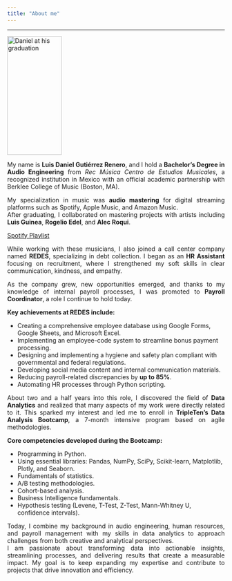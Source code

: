 ```yaml
---
title: "About me"
---
```

---

<img src="Bachelors.jpg" alt="Daniel at his graduation" width="50%" height="275px">

<div style="text-align: justify;">
My name is **Luis Daniel Gutiérrez Renero**, and I hold a **Bachelor’s Degree in Audio Engineering** from *Rec Música Centro de Estudios Musicales*, a recognized institution in Mexico with an official academic partnership with Berklee College of Music (Boston, MA).

My specialization in music was **audio mastering** for digital streaming platforms such as Spotify, Apple Music, and Amazon Music.  
After graduating, I collaborated on mastering projects with artists including **Luis Guinea**, **Rogelio Edel**, and **Alec Roqui**.
</div>

<a href="https://open.spotify.com/playlist/3RepLcKraLhrv0MFpDfWlv?si=cf78133ec2c64750" target="_blank">Spotify Playlist</a>

<div style="text-align: justify;">
While working with these musicians, I also joined a call center company named **REDES**, specializing in debt collection. I began as an **HR Assistant** focusing on recruitment, where I strengthened my soft skills in clear communication, kindness, and empathy.

As the company grew, new opportunities emerged, and thanks to my knowledge of internal payroll processes, I was promoted to **Payroll Coordinator**, a role I continue to hold today.
</div>

**Key achievements at REDES include:**

- Creating a comprehensive employee database using Google Forms, Google Sheets, and Microsoft Excel.
- Implementing an employee-code system to streamline bonus payment processing.
- Designing and implementing a hygiene and safety plan compliant with governmental and federal regulations.
- Developing social media content and internal communication materials.
- Reducing payroll-related discrepancies by **up to 85%**.
- Automating HR processes through Python scripting.

<div style="text-align: justify;">
About two and a half years into this role, I discovered the field of **Data Analytics** and realized that many aspects of my work were directly related to it. This sparked my interest and led me to enroll in **TripleTen’s Data Analysis Bootcamp**, a 7-month intensive program based on agile methodologies.
</div>

**Core competencies developed during the Bootcamp:**

- Programming in Python.
- Using essential libraries: Pandas, NumPy, SciPy, Scikit-learn, Matplotlib, Plotly, and Seaborn.
- Fundamentals of statistics.
- A/B testing methodologies.
- Cohort-based analysis.
- Business Intelligence fundamentals.
- Hypothesis testing (Levene, T-Test, Z-Test, Mann-Whitney U, confidence intervals).

<div style="text-align: justify;">
Today, I combine my background in audio engineering, human resources, and payroll management with my skills in data analytics to approach challenges from both creative and analytical perspectives.  
I am passionate about transforming data into actionable insights, streamlining processes, and delivering results that create a measurable impact. My goal is to keep expanding my expertise and contribute to projects that drive innovation and efficiency.
</div>